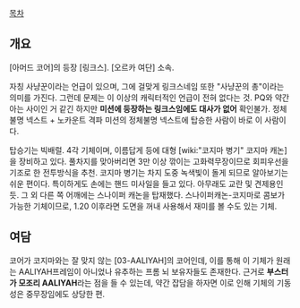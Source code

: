 [[목차]]
== 개요 ==
[아머드 코어]의 등장 [링크스]. [오르카 여단] 소속.

자칭 사냥꾼이라는 언급이 있으며, 그에 걸맞게 링크스네임 또한 "사냥꾼의 총"이라는 의미를 가진다. 그런데 문제는 이 이상의 캐릭터적인 언급이 전혀 없다는 것. PQ와 약간 아는 사이인 거 같긴 하지만 '''미션에 등장하는 링크스임에도 대사가 없어''' 확인불가.
정체불명 넥스트 + 노카운트 격파 미션의 정체불명 넥스트에 탑승한 사람이 바로 이 사람이다.

탑승기는 빅배럴. 4각 기체이며, 이름답게 등에 대형 [wiki:"코지마 병기" 코지마 캐논]을 장비하고 있다. 풀차지를 맞아버리면 3만 이상 깎이는 고화력무장이므로 회피우선을 기조로 한 전투방식을 추천. 코지마 병기는 차지 도중 녹색빛이 돌게 되므로 알아보기는 쉬운 편이다. 특이하게도 손에는 핸드 미사일을 들고 있다. 아무래도 교란 및 견제용인 듯. 그 외 다른 쪽 어깨에는 스나이퍼 캐논을 탑재했다. 스나이퍼캐논-코지마로 콤보가 가능한 기체이므로, 1.20 이후라면 도면을 꺼내 사용해서 재미를 볼 수도 있는 기체.

== 여담 ==
코어가 코지마와는 잘 맞지 않는 [03-AALIYAH]의 코어인데, 이를 통해 이 기체가 원래는 AALIYAH프레임이 아니었나 유추하는 프롬 뇌 보유자들도 존재한다. 근거로 '''부스터가 모조리 AALIYAH'''라는 점을 들 수 있는데, 약간 잡담을 하자면 이로 인해 기체의 기동성은 중무장임에도 상당한 편.

